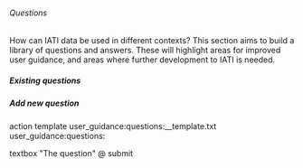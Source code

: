 ====== Questions ======

How can IATI data be used in different contexts? This section aims to build a library of questions and answers. These will highlight areas for improved user guidance, and areas where further development to IATI is needed. 

===== Existing questions =====

{{indexmenu>.}}

===== Add new question =====

<form>
action template user_guidance:questions:__template.txt user_guidance:questions:

textbox  "The question" @
submit
</form>